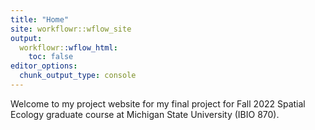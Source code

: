 ```yaml
---
title: "Home"
site: workflowr::wflow_site
output:
  workflowr::wflow_html:
    toc: false
editor_options:
  chunk_output_type: console
---
```


Welcome to my project website for my final project for Fall 2022 Spatial Ecology graduate course at Michigan State University (IBIO 870).
